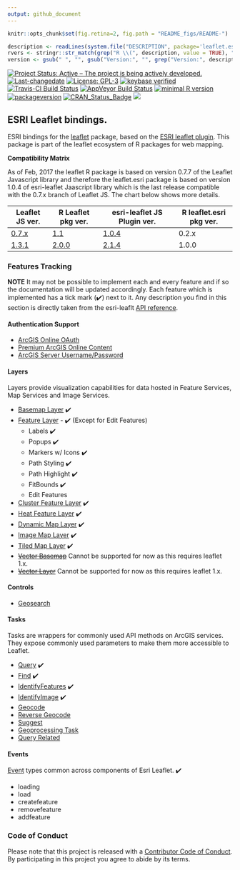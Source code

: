 ```yaml
---
output: github_document
---
```


```r
knitr::opts_chunk$set(fig.retina=2, fig.path = "README_figs/README-")
```

```r
description <- readLines(system.file("DESCRIPTION", package='leaflet.esri'))
rvers <- stringr::str_match(grep("R \\(", description, value = TRUE), "[0-9]{1,4}\\.[0-9]{1,4}\\.[0-9]{1,4}")[1,1]
version <- gsub(" ", "", gsub("Version:", "", grep("Version:", description, value = TRUE)))
```

[![Project Status: Active – The project is being actively developed.](http://www.repostatus.org/badges/latest/active.svg)](http://www.repostatus.org/#active) [![Last-changedate](https://img.shields.io/badge/last%20change-`r gsub('-', '--', Sys.Date())`-green.svg)](/commits/master)  [![License: GPL-3](https://img.shields.io/badge/License-GPLv3-yellow.svg)](https://opensource.org/licenses/GPL-3.0) [![keybase verified](https://img.shields.io/badge/keybase-verified-brightgreen.svg)](https://gist.github.com/bhaskarvk/46fbf2ba7b5713151d7e) [![Travis-CI Build Status](https://travis-ci.org/bhaskarvk/leaflet.esri.svg?branch=master)](https://travis-ci.org/bhaskarvk/leaflet.esri) [![AppVeyor Build Status](https://ci.appveyor.com/api/projects/status/github/bhaskarvk/leaflet.esri?branch=master&svg=true)](https://ci.appveyor.com/project/bhaskarvk/leaflet.esri) [![minimal R version](https://img.shields.io/badge/R%3E%3D-`r rvers`-6666ff.svg)](https://cran.r-project.org/) [![packageversion](https://img.shields.io/badge/Package%20version-`r version`-orange.svg?style=flat-square)](commits/master) [![CRAN_Status_Badge](http://www.r-pkg.org/badges/version/leaflet.esri)](https://cran.r-project.org/package=leaflet.esri) [![](http://cranlogs.r-pkg.org/badges/grand-total/leaflet.esri)](http://cran.rstudio.com/web/packages/leaflet.esri/index.html)

## ESRI Leaflet bindings.

ESRI bindings for the [leaflet](https://www.github.com/rstudio/leaflet) package, based on the [ESRI leaflet plugin](https://esri.github.io/esri-leaflet/). This package is part of the leaflet ecosystem of R packages for web mapping.

**Compatibility Matrix**

As of Feb, 2017 the leaflet R package is based on version 0.7.7 of the Leaflet Javascript library and therefore the leaflet.esri package is based on version 1.0.4 of esri-leaflet Jaascript library which is the last release compatible with the 0.7.x branch of Leaflet JS.
The chart below shows more details.

| Leaflet JS ver. | R Leaflet pkg ver. | esri-leaflet JS Plugin ver. | R leaflet.esri pkg ver.|
| --------------- | ------------------ | --------------------------- | -------------------- |
| [0.7.x](https://github.com/Leaflet/Leaflet/releases/tag/v0.7.7) | [1.1](https://github.com/rstudio/leaflet/releases/tag/v1.1.0) | [1.0.4](https://github.com/Esri/esri-leaflet/releases/tag/v1.0.4) | 0.2.x |
| [1.3.1](https://github.com/Leaflet/Leaflet/releases/tag/v1.3.1) | [2.0.0](https://github.com/rstudio/leaflet/releases/tag/v2.0.0) | [2.1.4](https://github.com/Esri/esri-leaflet/releases/tag/v2.1.4) | 1.0.0 |

### Features Tracking

**NOTE** It may not be possible to implement each and every feature and if so the documentation will be updated accordingly. Each feature which is implemented has a tick mark (✔️) next to it. Any description you find in this section is directly taken from the esri-leaflt [API reference](https://esri.github.io/esri-leaflet/api-reference/).

#### Authentication Support

- [ArcGIS Online OAuth](https://esri.github.io/esri-leaflet/examples/arcgis-online-auth.html)
- [Premium ArcGIS Online Content](https://esri.github.io/esri-leaflet/examples/premium-content.html)
- [ArcGIS Server Username/Password](https://esri.github.io/esri-leaflet/examples/arcgis-server-auth.html)

#### Layers

Layers provide visualization capabilities for data hosted in Feature Services, Map Services and Image Services.

- [Basemap Layer](https://esri.github.io/esri-leaflet/api-reference/layers/basemap-layer.html) ✔️
- [Feature Layer](https://esri.github.io/esri-leaflet/api-reference/layers/feature-layer.html) -  ✔️ (Except for Edit Features)
	- Labels ✔️
	- Popups ✔️
	- Markers w/ Icons ✔️
	- Path Styling ✔️
	- Path Highlight ✔️
	- FitBounds ✔️
	- Edit Features
- [Cluster Feature Layer](https://esri.github.io/esri-leaflet/api-reference/layers/clustered-feature-layer.html) ✔️
- [Heat Feature Layer](https://esri.github.io/esri-leaflet/api-reference/layers/heatmap-feature-layer.html) ✔️
- [Dynamic Map Layer](https://esri.github.io/esri-leaflet/api-reference/layers/dynamic-map-layer.html) ✔️
- [Image Map Layer](https://esri.github.io/esri-leaflet/api-reference/layers/image-map-layer.html) ✔️
- [Tiled Map Layer](https://esri.github.io/esri-leaflet/api-reference/layers/tiled-map-layer.html) ✔️
- ~~[Vector Basemap](https://esri.github.io/esri-leaflet/api-reference/layers/vector-basemap.html)~~ Cannot be supported for now as this requires leaflet 1.x.
- [~~Vector Layer~~](https://esri.github.io/esri-leaflet/api-reference/layers/vector-layer.html) Cannot be supported for now as this requires leaflet 1.x.

#### Controls

- [Geosearch](https://esri.github.io/esri-leaflet/api-reference/controls/geosearch.html)

#### Tasks

Tasks are wrappers for commonly used API methods on ArcGIS services. They expose commonly used parameters to make them more accessible to Leaflet.

- [Query](https://esri.github.io/esri-leaflet/api-reference/tasks/query.html) ✔️
- [Find](https://esri.github.io/esri-leaflet/api-reference/tasks/find.html) ✔️
- [IdentifyFeatures](https://esri.github.io/esri-leaflet/api-reference/tasks/identify-features.html) ✔️
- [IdentifyImage](https://esri.github.io/esri-leaflet/api-reference/tasks/identify-image.html) ✔️
- [Geocode](https://esri.github.io/esri-leaflet/api-reference/tasks/geocode.html)
- [Reverse Geocode](https://esri.github.io/esri-leaflet/api-reference/tasks/reverse-geocode.html)
- [Suggest](https://esri.github.io/esri-leaflet/api-reference/tasks/suggest.html)
- [Geoprocessing Task](https://esri.github.io/esri-leaflet/api-reference/tasks/gp-task.html)
- [Query Related](https://esri.github.io/esri-leaflet/api-reference/tasks/query-related.html)

#### Events

[Event](https://esri.github.io/esri-leaflet/api-reference/events.html) types common across components of Esri Leaflet. ✔️

- loading
- load
- createfeature
- removefeature
- addfeature

### Code of Conduct
Please note that this project is released with a [Contributor Code of Conduct](CONDUCT.md). By participating in this project you agree to abide by its terms.
